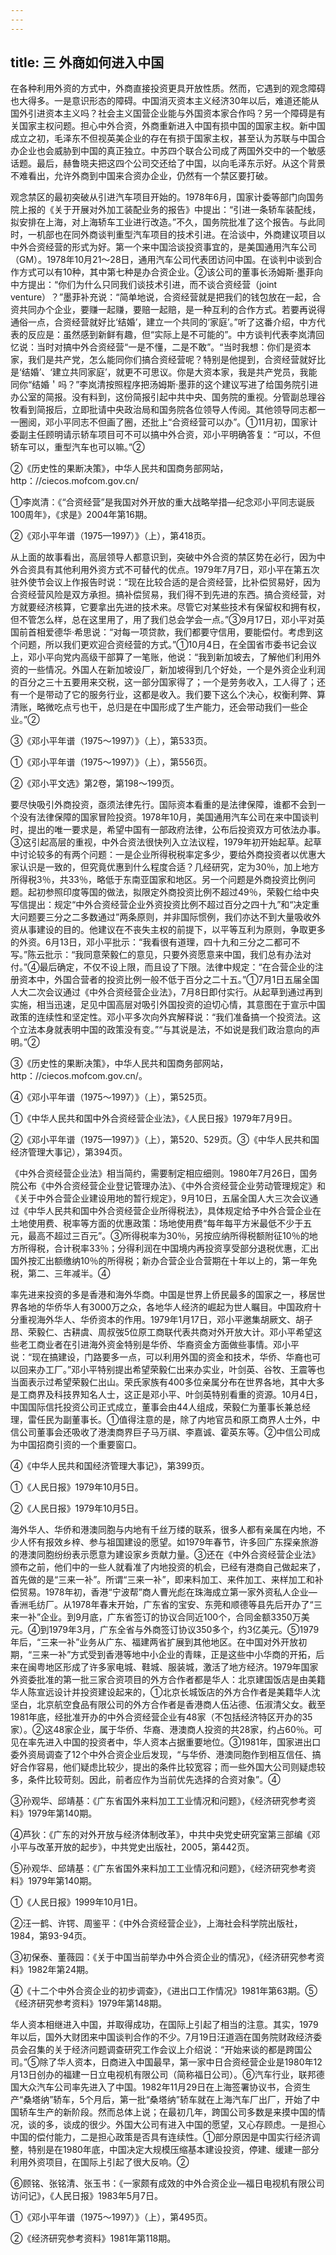 ```yaml
---
---
---
```

title: 三 外商如何进入中国
---



在各种利用外资的方式中，外商直接投资更具开放性质。然而，它遇到的观念障碍也大得多。一是意识形态的障碍。中国消灭资本主义经济30年以后，难道还能从国外引进资本主义吗？社会主义国营企业能与外国资本家合作吗？另一个障碍是有关国家主权问题。担心中外合资，外商重新进入中国有损中国的国家主权。新中国成立之初，毛泽东不但视英美企业的存在有损于国家主权，甚至认为苏联与中国合办企业也会威胁到中国的真正独立。中苏四个联合公司成了两国外交中的一个敏感话题。最后，赫鲁晓夫把这四个公司交还给了中国，以向毛泽东示好。从这个背景不难看出，允许外商到中国来合资办企业，仍然有一个禁区要打破。

观念禁区的最初突破从引进汽车项目开始的。1978年6月，国家计委等部门向国务院上报的《关于开展对外加工装配业务的报告》中提出：“引进一条轿车装配线，拟安排在上海，对上海轿车工业进行改造。”不久，国务院批准了这个报告。与此同时，一机部也在同外商谈判重型汽车项目的技术引进。在洽谈中，外商建议项目以中外合资经营的形式为好。第一个来中国洽谈投资事宜的，是美国通用汽车公司（GM）。1978年10月21～28日，通用汽车公司代表团访问中国。在谈判中谈到合作方式可以有10种，其中第七种是办合资企业。②该公司的董事长汤姆斯·墨菲向中方提出：“你们为什么只同我们谈技术引进，而不谈合资经营（joint venture）？”墨菲补充说：“简单地说，合资经营就是把我们的钱包放在一起，合资共同办个企业，要赚一起赚，要赔一起赔，是一种互利的合作方式。若要再说得通俗一点，合资经营就好比‘结婚’，建立一个共同的‘家庭’。”听了这番介绍，中方代表的反应是：虽然感到新鲜有趣，但“实际上是不可能的”。中方谈判代表李岚清回忆说：当时对搞中外合资经营“一是不懂，二是不敢”。“当时我想：你们是资本家，我们是共产党，怎么能同你们搞合资经营呢？特别是他提到，合资经营就好比是‘结婚’、‘建立共同家庭’，就更不可思议。你是大资本家，我是共产党员，我能同你“结婚＇吗？”李岚清按照程序把汤姆斯·墨菲的这个建议写进了给国务院引进办公室的简报。没有料到，这份简报引起中共中央、国务院的重视。分管副总理谷牧看到简报后，立即批请中央政治局和国务院各位领导人传阅。其他领导同志都一一圈阅，邓小平同志不但画了圈，还批上“合资经营可以办”。①11月初，国家计委副主任顾明请示轿车项目可不可以搞中外合资，邓小平明确答复：“可以，不但轿车可以，重型汽车也可以嘛。”②

②《历史性的果断决策》，中华人民共和国商务部网站，http：//ciecos.mofcom.gov.cn/

①李岚清：《“合资经营”是我国对外开放的重大战略举措—纪念邓小平同志诞辰100周年》，《求是》2004年第16期。

②《邓小平年谱（1975—1997）》（上），第418页。



从上面的故事看出，高层领导人都意识到，突破中外合资的禁区势在必行，因为中外合资具有其他利用外资方式不可替代的优点。1979年7月7日，邓小平在第五次驻外使节会议上作报告时说：“现在比较合适的是合资经营，比补偿贸易好，因为合资经营风险是双方承担。搞补偿贸易，我们得不到先进的东西。搞合资经营，对方就要经济核算，它要拿出先进的技术来。尽管它对某些技术有保留权和拥有权，但不管怎么样，总在这里用了，用了我们总会学会一点。”③9月17日，邓小平对英国前首相爱德华·希思说：“对每一项贷款，我们都要守信用，要能偿付。考虑到这个问题，所以我们更欢迎合资经营的方式。”①10月4日，在全国省市委书记会议上，邓小平向党内高级干部算了一笔账，他说：“我到新加坡去，了解他们利用外资的一些情况。外国人在新加坡设厂，新加坡得到几个好处，一个是外资企业利润的百分之三十五要用来交税，这一部分国家得了；一个是劳务收入，工人得了；还有一个是带动了它的服务行业，这都是收入。我们要下这么个决心，权衡利弊、算清账，略微吃点亏也干，总归是在中国形成了生产能力，还会带动我们一些企业。”②

③《邓小平年谱（1975～1997）》（上），第533页。

①《邓小平年谱（1975～1997）》（上），第556页。

②《邓小平文选》第2卷，第198～199页。

要尽快吸引外商投资，亟须法律先行。国际资本看重的是法律保障，谁都不会到一个没有法律保障的国家冒险投资。1978年10月，美国通用汽车公司在来中国谈判时，提出的唯一要求是，希望中国有一部政府法律，公布后投资双方可依法办事。③这引起高层的重视，中外合资法很快列入立法议程，1979年初开始起草。起草中讨论较多的有两个问题：一是企业所得税税率定多少，要给外商投资者以优惠大家认识是一致的，但究竟优惠到什么程度合适？几经研究，定为30％，加上地方所得税3％，共33％，略低于东南亚国家和地区。另一个问题是外商投资比例问题。起初参照印度等国的做法，拟限定外商投资比例不超过49％，荣毅仁给中央写信提出：规定“中外合资经营企业外资投资比例不超过百分之四十九”和“决定重大问题要三分之二多数通过”两条原则，并非国际惯例，我们亦达不到大量吸收外资从事建设的目的。他建议在不丧失主权的前提下，以平等互利为原则，争取更多的外资。6月13日，邓小平批示：“我看很有道理，四十九和三分之二都可不写。”陈云批示：“我同意荣毅仁的意见，只要外资愿意来中国，我们总有办法对付。”④最后确定，不仅不设上限，而且设了下限。法律中规定：“在合营企业的注册资本中，外国合营者的投资比例一般不低于百分之二十五。”①7月1日五届全国人大二次会议通过《中外合资经营企业法》，7月8日即付实行。从起草到通过再到实施，相当迅速，足见中国高层对吸引外国投资的迫切心情，其意图在于宣示中国政策的连续性和坚定性。邓小平多次向外宾解释说：“我们准备搞一个投资法。这个立法本身就表明中国的政策没有变。”“与其说是法，不如说是我们政治意向的声明。”②

③《历史性的果断决策》，中华人民共和国商务部网站，http：//ciecos.mofcom.gov.cn/。

④《邓小平年谱（1975～1997）》（上），第525页。

①《中华人民共和国中外合资经营企业法》，《人民日报》1979年7月9日。

②《邓小平年谱（1975—1997）》（上），第520、529页。③《中华人民共和国经济管理大事记），第394页。

《中外合资经营企业法》相当简约，需要制定相应细则。1980年7月26日，国务院公布《中外合资经营企业登记管理办法》、《中外合资经营企业劳动管理规定》和《关于中外合营企业建设用地的暂行规定》，9月10日，五届全国人大三次会议通过《中华人民共和国中外合资经营企业所得税法》，具体规定给予中外合营企业在土地使用费、税率等方面的优惠政策：场地使用费“每年每平方米最低不少于五元，最高不超过三百元”。③所得税率为30％，另按应纳所得税额附征10％的地方所得税，合计税率33％；分得利润在中国境内再投资享受部分退税优惠，汇出国外按汇出额缴纳10％的所得税；新办合营企业合营期在十年以上的，第一年免税，第二、三年减半。④

率先进来投资的多是香港和海外华商。中国是世界上侨民最多的国家之一，移居世界各地的华侨华人有3000万之众，各地华人经济的崛起为世人瞩目。中国政府十分重视海外华人、华侨资本的作用。1979年1月17日，邓小平邀集胡厥文、胡子昂、荣毅仁、古耕虞、周叔弢5位原工商联代表共商对外开放大计。邓小平希望这些老工商业者在引进海外资金特别是华侨、华裔资金方面做些事情。邓小平说：“现在搞建设，门路要多一点，可以利用外国的资金和技术，华侨、华裔也可以回来办工厂。”邓小平特别提出希望荣毅仁出来办实业，叶剑英、谷牧、王震等也当面表示过希望荣毅仁出山。荣氏家族有400多位亲属分布在世界各地，其中大多是工商界及科技界知名人士，这正是邓小平、叶剑英特别看重的资源。10月4日，中国国际信托投资公司正式成立，董事会由44人组成，荣毅仁为董事长兼总经理，雷任民为副董事长。①值得注意的是，除了内地官员和原工商界人士外，中信公司董事会还吸收了港澳商界巨子马万祺、李嘉诚、霍英东等。②中信公司成为中国招商引资的一个重要窗口。

④《中华人民共和国经济管理大事记》，第399页。

①《人民日报》1979年10月5日。

②《人民日报》1979年10月5日。

海外华人、华侨和港澳同胞与内地有千丝万缕的联系，很多人都有亲属在内地，不少人怀有报效乡梓、参与祖国建设的愿望。如1979年春节，许多回广东探亲旅游的港澳同胞纷纷表示愿意为建设家乡贡献力量。③还在《中外合资经营企业法》颁布之前，他们中的一些人就看准了内地投资的机会，已经有港商自己做起来了，首先做的是“三来一补”。所谓“三来一补”，即来料加工、来件加工、来样加工和补偿贸易。1978年初，香港“宁波帮”商人曹光彪在珠海成立第一家外资私人企业—香洲毛纺厂。从1978年春末开始，广东省的宝安、东莞和顺德等县先后开办了“三来一补”企业。到9月底，广东省签订的协议合同近100个，合同金额3350万美元。④到1979年3月，广东全省与外商签订协议350多个，约3亿美元。⑤1979年后，“三来一补”业务从广东、福建两省扩展到其他地区。在中国对外开放初期，“三来一补”方式受到香港等地中小企业的青睐，正是这些中小华商的开拓，后来在闽粤地区形成了许多家电城、鞋城、服装城，激活了地方经济。1979年国家外资委批准的第一批三家合资项目的外方合作者都是华人：北京建国饭店是由美籍华人陈宣远设计并投资建设起来的，①北京长城饭店的外方合作者是美籍华人沈坚白，北京航空食品有限公司的外方合作者是香港商人伍沾德、伍淑清父女。截至1981年底，经批准开办的中外合资经营企业有48家（不包括经济特区开办的35家）。②这48家企业，属于华侨、华裔、港澳商人投资的共28家，约占60％。可见在率先进入中国的投资者中，华人资本占据重要地位。③1981年，国家进出口委外资局调查了12个中外合资企业后发现，“与华侨、港澳同胞作到相互信任、搞好合作容易，他们疑虑比较少，提出的条件比较宽容；而一些外国大公司则疑虑较多，条件比较苛刻。因此，前者应作为当前优先选择的合资对象”。④

③孙观华、邱靖基：《广东省国外来料加工工业情况和问题》，《经济研究参考资料》1979年第140期。

④芦狄：《广东的对外开放与经济体制改革》，中共中央党史研究室第三部编《邓小平与改革开放的起步》，中共党史出版社，2005，第442页。

⑤孙观华、邱靖基：《广东省国外来料加工工业情况和问题》，《经济研究参考资料》1979年第140期。

①《人民日报》1999年10月1日。

②汪一鹤、许锷、周鉴平：《中外合资经营企业》，上海社会科学院出版社，1984，第93-94页。

③初保泰、董薇园：《关于中国当前举办中外合资企业的情况》，《经济研究参考资料》1982年第24期。

④《十二个中外合资企业的初步调查》，《进出口工作情况》1981年第63期。⑤《经济研究参考资料》1979年第148期。

华人资本相继进入中国，并取得成功，在国际上引起了相当的注意。其实，1979年以后，国外大财团来中国谈判合作的不少。7月19日汪道涵在国务院财政经济委员会召集的关于经济问题调查研究工作会议上介绍说：“开始来谈的都是跨国公司。”⑤除了华人资本，日商进入中国最早，第一家中日合资经营企业是1980年12月13日创办的福建一日立电视机有限公司（简称福日公司）。⑥汽车行业，联邦德国大众汽车公司率先进入了中国。1982年11月29日在上海签署协议书，合资生产“桑塔纳”轿车，5个月后，第一批“桑塔纳”轿车就在上海汽车厂出厂，开始了中国轿车生产的新阶段。然而总体上说；在最初几年，跨国公司多数是来摸中国的情况，谈的多，谈成的很少。外国大公司有进入中国的愿望，又心存顾虑。一是担心中国的偿付能力，二是担心政策是否具有连续性。①部分原因是中国实行经济调整，特别是在1980年底，中国决定大规模压缩基本建设投资，停建、缓建一部分利用外资项目，在国际上引起了很大反响。②

⑥顾铭、张铭清、张玉书：《一家颇有成效的中外合资企业—福日电视机有限公司访问记》，《人民日报》1983年5月7日。

①《邓小平年谱（1975～1997）》（上），第495页。

②《经济研究参考资料》1981年第118期。